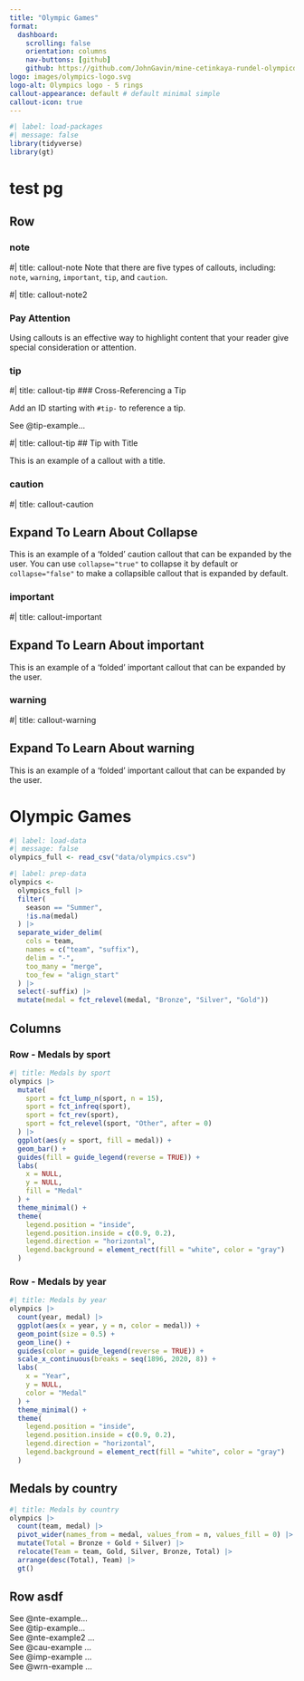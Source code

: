 ```yaml
---
title: "Olympic Games"
format:
  dashboard:
    scrolling: false
    orientation: columns
    nav-buttons: [github]
    github: https://github.com/JohnGavin/mine-cetinkaya-rundel-olympicdash
logo: images/olympics-logo.svg
logo-alt: Olympics logo - 5 rings
callout-appearance: default # default minimal simple
callout-icon: true
---
```


```r
#| label: load-packages
#| message: false
library(tidyverse)
library(gt)
```
# test pg

## Row {.tabset}

### note

::: {#nte-example .callout-note}
#| title: callout-note
Note that there are five types of callouts, including:
`note`, `warning`, `important`, `tip`, and `caution`.
:::

::: {#nte-example2 .callout-note icon=false}
#| title: callout-note2

### Pay Attention

Using callouts is an effective way to highlight content that your reader give special consideration or attention.

:::


### tip

::: {#tip-example .callout-tip}
#| title: callout-tip
### Cross-Referencing a Tip

Add an ID starting with `#tip-` to reference a tip.
:::

See @tip-example...

::: {.callout-tip  collapse="true"}
#| title: callout-tip
## Tip with Title

This is an example of a callout with a title.
:::


### caution

::: {#cau-example .callout-caution collapse="true"}
#| title: callout-caution

## Expand To Learn About Collapse

This is an example of a 'folded' caution callout that can be expanded by the user. You can use `collapse="true"` to collapse it by default or `collapse="false"` to make a collapsible callout that is expanded by default.
:::

### important

::: {#imp-example .callout-important collapse="true"}
#| title: callout-important

## Expand To Learn About important

This is an example of a 'folded' important callout that can be expanded by the user.
:::

### warning

::: {#wrn-example .callout-warning collapse="true"}
#| title: callout-warning

## Expand To Learn About warning

This is an example of a 'folded' important callout that can be expanded by the user.
:::




# Olympic Games

```r
#| label: load-data
#| message: false
olympics_full <- read_csv("data/olympics.csv")
```

```r
#| label: prep-data
olympics <-
  olympics_full |>
  filter(
    season == "Summer",
    !is.na(medal)
  ) |>
  separate_wider_delim(
    cols = team,
    names = c("team", "suffix"),
    delim = "-",
    too_many = "merge",
    too_few = "align_start"
  ) |>
  select(-suffix) |>
  mutate(medal = fct_relevel(medal, "Bronze", "Silver", "Gold"))
```


## Columns
### Row - Medals by sport {height="80%"}

```r
#| title: Medals by sport
olympics |>
  mutate(
    sport = fct_lump_n(sport, n = 15),
    sport = fct_infreq(sport),
    sport = fct_rev(sport),
    sport = fct_relevel(sport, "Other", after = 0)
  ) |>
  ggplot(aes(y = sport, fill = medal)) +
  geom_bar() +
  guides(fill = guide_legend(reverse = TRUE)) +
  labs(
    x = NULL,
    y = NULL,
    fill = "Medal"
  ) +
  theme_minimal() +
  theme(
    legend.position = "inside",
    legend.position.inside = c(0.9, 0.2),
    legend.direction = "horizontal",
    legend.background = element_rect(fill = "white", color = "gray")
  )
```

### Row - Medals by year {height="20%"}

```r
#| title: Medals by year
olympics |>
  count(year, medal) |>
  ggplot(aes(x = year, y = n, color = medal)) +
  geom_point(size = 0.5) +
  geom_line() +
  guides(color = guide_legend(reverse = TRUE)) +
  scale_x_continuous(breaks = seq(1896, 2020, 8)) +
  labs(
    x = "Year",
    y = NULL,
    color = "Medal"
  ) +
  theme_minimal() +
  theme(
    legend.position = "inside",
    legend.position.inside = c(0.9, 0.2),
    legend.direction = "horizontal",
    legend.background = element_rect(fill = "white", color = "gray")
  )
```

## Medals by country

```r
#| title: Medals by country
olympics |>
  count(team, medal) |>
  pivot_wider(names_from = medal, values_from = n, values_fill = 0) |>
  mutate(Total = Bronze + Gold + Silver) |>
  relocate(Team = team, Gold, Silver, Bronze, Total) |>
  arrange(desc(Total), Team) |>
  gt()
```


## Row asdf

See @nte-example...\
See @tip-example...\
See @nte-example2 ...\
See @cau-example ...\
See @imp-example ...\
See @wrn-example ...\
